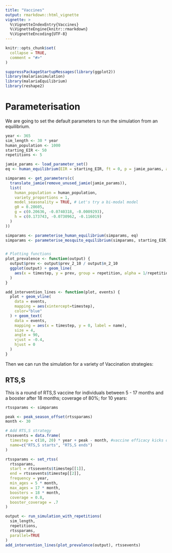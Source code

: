 ```yaml
---
title: "Vaccines"
output: rmarkdown::html_vignette
vignette: >
  %\VignetteIndexEntry{Vaccines}
  %\VignetteEngine{knitr::rmarkdown}
  %\VignetteEncoding{UTF-8}
---
```


```r
knitr::opts_chunk$set(
  collapse = TRUE,
  comment = "#>"
)
```

```r
suppressPackageStartupMessages(library(ggplot2))
library(malariasimulation)
library(malariaEquilibrium)
library(reshape2)
```

# Parameterisation

We are going to set the default parameters to run the simulation from an equilibrium.

```r
year <- 365
sim_length <- 30 * year
human_population <- 1000
starting_EIR <- 50
repetitions <- 5

jamie_params <- load_parameter_set()
eq <- human_equilibrium(EIR = starting_EIR, ft = 0, p = jamie_params, age = 0:99)

simparams <- get_parameters(c(
  translate_jamie(remove_unused_jamie(jamie_params)),
  list(
    human_population = human_population,
    variety_proportions = 1,
    model_seasonality = TRUE, # Let's try a bi-modal model
    g0 = 0.28605,
    g = c(0.20636, -0.0740318, -0.0009293),
    h = c(0.173743, -0.0730962, -0.116019)
  )
))

simparams <- parameterise_human_equilibrium(simparams, eq)
simparams <- parameterise_mosquito_equilibrium(simparams, starting_EIR)


# Plotting functions
plot_prevalence <- function(output) {
  output$prev <- output$prev_2_10 / output$n_2_10
  ggplot(output) + geom_line(
    aes(x = timestep, y = prev, group = repetition, alpha = 1/repetitions)
  )
}

add_intervention_lines <- function(plot, events) {
  plot + geom_vline(
    data = events,
    mapping = aes(xintercept=timestep),
    color="blue"
  ) + geom_text(
    data = events,
    mapping = aes(x = timestep, y = 0, label = name),
    size = 4,
    angle = 90,
    vjust = -0.4,
    hjust = 0
  )
}
```

Then we can run the simulation for a variety of Vaccination strategies:

## RTS,S

This is a round of RTS,S vaccine for individuals between 5 - 17 months and a booster after 18 months; coverage of 80%; for 10 years:

```r
rtssparams <- simparams

peak <- peak_season_offset(rtssparams)
month <- 30

# Add RTS,S strategy
rtssevents = data.frame(
  timestep = c(10, 20) * year + peak - month, #vaccine efficacy kicks off a month before the peak
  name=c("RTS,S starts", "RTS,S ends")
)

rtssparams <- set_rtss(
  rtssparams,
  start = rtssevents$timestep[[1]],
  end = rtssevents$timestep[[2]],
  frequency = year,
  min_ages = 5 * month,
  max_ages = 17 * month,
  boosters = 18 * month,
  coverage = 0.8,
  booster_coverage = .7
)

output <- run_simulation_with_repetitions(
  sim_length,
  repetitions,
  rtssparams,
  parallel=TRUE
)
add_intervention_lines(plot_prevalence(output), rtssevents)
```